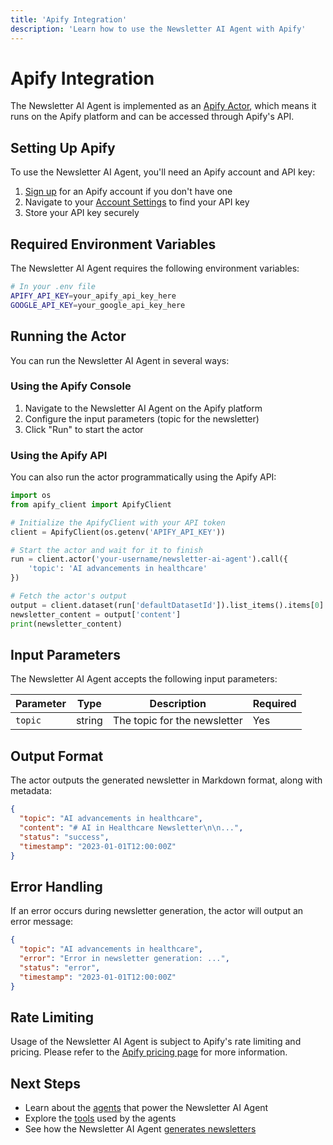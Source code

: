 ```yaml
---
title: 'Apify Integration'
description: 'Learn how to use the Newsletter AI Agent with Apify'
---
```


# Apify Integration

The Newsletter AI Agent is implemented as an [Apify Actor](https://apify.com/docs/actors), which means it runs on the Apify platform and can be accessed through Apify's API.

## Setting Up Apify

To use the Newsletter AI Agent, you'll need an Apify account and API key:

1. [Sign up](https://console.apify.com/sign-up) for an Apify account if you don't have one
2. Navigate to your [Account Settings](https://console.apify.com/account#/integrations) to find your API key
3. Store your API key securely

## Required Environment Variables

The Newsletter AI Agent requires the following environment variables:

```bash
# In your .env file
APIFY_API_KEY=your_apify_api_key_here
GOOGLE_API_KEY=your_google_api_key_here
```

## Running the Actor

You can run the Newsletter AI Agent in several ways:

### Using the Apify Console

1. Navigate to the Newsletter AI Agent on the Apify platform
2. Configure the input parameters (topic for the newsletter)
3. Click "Run" to start the actor

### Using the Apify API

You can also run the actor programmatically using the Apify API:

```python
import os
from apify_client import ApifyClient

# Initialize the ApifyClient with your API token
client = ApifyClient(os.getenv('APIFY_API_KEY'))

# Start the actor and wait for it to finish
run = client.actor('your-username/newsletter-ai-agent').call({
    'topic': 'AI advancements in healthcare'
})

# Fetch the actor's output
output = client.dataset(run['defaultDatasetId']).list_items().items[0]
newsletter_content = output['content']
print(newsletter_content)
```

## Input Parameters

The Newsletter AI Agent accepts the following input parameters:

| Parameter | Type | Description | Required |
| --- | --- | --- | --- |
| `topic` | string | The topic for the newsletter | Yes |

## Output Format

The actor outputs the generated newsletter in Markdown format, along with metadata:

```json
{
  "topic": "AI advancements in healthcare",
  "content": "# AI in Healthcare Newsletter\n\n...",
  "status": "success",
  "timestamp": "2023-01-01T12:00:00Z"
}
```

## Error Handling

If an error occurs during newsletter generation, the actor will output an error message:

```json
{
  "topic": "AI advancements in healthcare",
  "error": "Error in newsletter generation: ...",
  "status": "error",
  "timestamp": "2023-01-01T12:00:00Z"
}
```

## Rate Limiting

Usage of the Newsletter AI Agent is subject to Apify's rate limiting and pricing. Please refer to the [Apify pricing page](https://apify.com/pricing) for more information.

## Next Steps

- Learn about the [agents](/agents/overview) that power the Newsletter AI Agent
- Explore the [tools](/tools/overview) used by the agents
- See how the Newsletter AI Agent [generates newsletters](/features/newsletter-generation)
